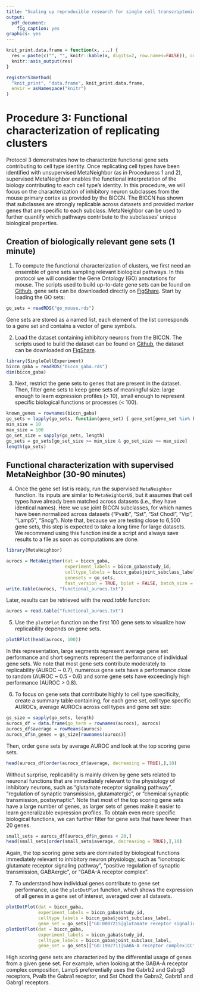 ```yaml
---
title: "Scaling up reproducible research for single cell transcriptomics using MetaNeighbor (Procedure 3)"
output:
  pdf_document:
    fig_caption: yes
graphics: yes
---
```


```r
knit_print.data.frame = function(x, ...) {
  res = paste(c("", "", knitr::kable(x, digits=2, row.names=FALSE)), collapse = "\n")
  knitr::asis_output(res)
}

registerS3method(
  "knit_print", "data.frame", knit_print.data.frame,
  envir = asNamespace("knitr")
)
```

# Procedure 3: Functional characterization of replicating clusters

Protocol 3 demonstrates how to characterize functional gene sets contributing to cell type identity. Once replicating cell types have been identified with unsupervised MetaNeighbor (as in Proceduress 1 and 2), supervised MetaNeighbor enables the functional interpretation of the biology contributing to each cell type's identity. In this procedure, we will focus on the characterization of inhibitory neuron subclasses from the mouse primary cortex as provided by the BICCN. The BICCN has shown that subclasses are strongly replicable across datasets and provided marker genes that are specific to each subclass. MetaNeighbor can be used to further quantify which pathways contribute to the subclasses' unique biological properties.

## Creation of biologically relevant gene sets (1 minute)

1. To compute the functional characterization of clusters, we first need an ensemble of gene sets sampling relevant biological pathways. In this protocol we will consider the Gene Ontology (GO) annotations for mouse. The scripts used to build up-to-date gene sets can be found on [Github](https://github.com/gillislab/MetaNeighbor-Protocol), gene sets can be downloaded directly on [FigShare](https://doi.org/10.6084/m9.figshare.13020569). Start by loading the GO sets:

```r
go_sets = readRDS("go_mouse.rds")
```

Gene sets are stored as a named list, each element of the list corresponds to a gene set and contains a vector of gene symbols.

2. Load the dataset containing inhibitory neurons from the BICCN. The scripts used to build the dataset can be found on [Github](https://github.com/gillislab/MetaNeighbor-Protocol), the dataset can be downloaded on [FigShare](https://doi.org/10.6084/m9.figshare.13020569).

```r
library(SingleCellExperiment)
biccn_gaba = readRDS("biccn_gaba.rds")
dim(biccn_gaba)
```

3. Next, restrict the gene sets to genes that are present in the dataset. Then, filter gene sets to keep gene sets of meaningful size: large enough to learn expression profiles (> 10), small enough to represent specific biological functions or processes (< 100).

```r
known_genes = rownames(biccn_gaba)
go_sets = lapply(go_sets, function(gene_set) { gene_set[gene_set %in% known_genes] })
min_size = 10
max_size = 100
go_set_size = sapply(go_sets, length)
go_sets = go_sets[go_set_size >= min_size & go_set_size <= max_size]
length(go_sets)
```

## Functional characterization with supervised MetaNeighbor (30-90 minutes)

4. Once the gene set list is ready, run the supervised `MetaNeighbor` function. Its inputs are similar to `MetaNeighborUS`, but it assumes that cell types have already been matched across datasets (i.e., they have identical names). Here we use joint BICCN subclasses, for which names have been normalized across datasets ("Pvalb", "Sst", "Sst Chodl", "Vip", "Lamp5", "Sncg"). Note that, because we are testing close to 6,500 gene sets, this step is expected to take a long time for large datasets. We recommend using this function inside a script and always save results to a file as soon as computations are done.

```r
library(MetaNeighbor)

aurocs = MetaNeighbor(dat = biccn_gaba,
                      experiment_labels = biccn_gaba$study_id,
                      celltype_labels = biccn_gaba$joint_subclass_label,
                      genesets = go_sets,
                      fast_version = TRUE, bplot = FALSE, batch_size = 50)
write.table(aurocs, "functional_aurocs.txt")
```

Later, results can be retrieved with the _read.table_ function:

```r
aurocs = read.table("functional_aurocs.txt")
```

5. Use the `plotBPlot` function on the first 100 gene sets to visualize how replicability depends on gene sets.

```r
plotBPlot(head(aurocs, 100))
```

In this representation, large segments represent average gene set performance and short segments represent the performance of individual gene sets. We note that most gene sets contribute moderately to replicability (AUROC ~ 0.7), numerous gene sets have a performance close to random (AUROC ~ 0.5 - 0.6) and some gene sets have exceedingly high performance (AUROC > 0.8).

6. To focus on gene sets that contribute highly to cell type specificity, create a summary table containing, for each gene set, cell type specific AUROCs, average AUROCs across cell types and gene set size:

```r
gs_size = sapply(go_sets, length)
aurocs_df = data.frame(go_term = rownames(aurocs), aurocs)
aurocs_df$average = rowMeans(aurocs)
aurocs_df$n_genes = gs_size[rownames(aurocs)]
```

Then, order gene sets by average AUROC and look at the top scoring gene sets.

```r
head(aurocs_df[order(aurocs_df$average, decreasing = TRUE),],10)
```

Without surprise, replicability is mainly driven by gene sets related to neuronal functions that are immediately relevant to the physiology of inhibitory neurons, such as "glutamate receptor signaling pathway", "regulation of synaptic transmission, glutamatergic", or "chemical synaptic transmission, postsynaptic". Note that most of the top scoring gene sets have a large number of genes, as larger sets of genes make it easier to learn generalizable expression profiles. To obtain even more specific biological functions, we can further filter for gene sets that have fewer than 20 genes.

```r
small_sets = aurocs_df[aurocs_df$n_genes < 20,]
head(small_sets[order(small_sets$average, decreasing = TRUE),],10)
```

Again, the top scoring gene sets are dominated by biological functions immediately relevant to inhibitory neuron physiology, such as "ionotropic glutamate receptor signaling pathway", "positive regulation of synaptic transmission, GABAergic", or "GABA-A receptor complex".

7. To understand how individual genes contribute to gene set performance, use the `plotDotPlot` function, which shows the expression of all genes in a gene set of interest, averaged over all datasets.

```r
plotDotPlot(dat = biccn_gaba,
            experiment_labels = biccn_gaba$study_id,
            celltype_labels = biccn_gaba$joint_subclass_label,
            gene_set = go_sets[["GO:0007215|glutamate receptor signaling pathway|BP"]])
plotDotPlot(dat = biccn_gaba,
            experiment_labels = biccn_gaba$study_id,
            celltype_labels = biccn_gaba$joint_subclass_label,
            gene_set = go_sets[["GO:1902711|GABA-A receptor complex|CC"]])
```

High scoring gene sets are characterized by the differential usage of genes from a given gene set. For example, when looking at the GABA-A receptor complex composition, Lamp5 preferentially uses the Gabrb2 and Gabrg3 receptors, Pvalb the Gabra1 receptor, and Sst Chodl the Gabra2, Gabrb1 and Gabrg1 receptors.
